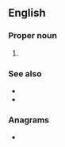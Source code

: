 ==English==
{{wikipedia|National Basketball Association}}

===Proper noun===
{{en-proper noun}}

# {{lb|en|sports}} {{initialism of|en|National Basketball Association}}

===See also===
* {{l|en|FIBA}}
* {{l|en|WNBA}}

===Anagrams===
* {{anagrams|en|a=abn|ABN|BAN|BNA|Ban|NAB|ban|nab}}